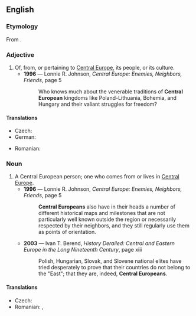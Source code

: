 ==English==

===Etymology===
From {{term|Central Europe}}.

===Adjective===
{{en-adj|pos=[[Central]] [[European]]|-}}

# Of, from, or pertaining to [[Central Europe]], its people, or its culture.
#* '''1996''' — Lonnie R. Johnson, ''Central Europe: Enemies, Neighbors, Friends'', page 5
#*: Who knows much about the venerable traditions of '''Central European''' kingdoms like Poland-Lithuania, Bohemia, and Hungary and their valiant struggles for freedom?

====Translations====
{{trans-top|Central European}}
* Czech: {{t-|cs|středoevropský}}
* German: {{t-|de|zentraleuropäisch}}
{{trans-mid}}
* Romanian: {{t-|ro|central-european}}
{{trans-bottom}}

===Noun===
{{en-noun|sg=[[Central]] [[European]]}}

# A Central European person; one who comes from or lives in [[Central Europe]].
#* '''1996''' — Lonnie R. Johnson, ''Central Europe: Enemies, Neighbors, Friends'', page 5
#*: '''Central Europeans''' also have in their heads a number of different historical maps and milestones that are not particularly well known outside the region or necessarily respected by their neighbors, and they still regularly use them as points of orientation.
#* '''2003''' — Ivan T. Berend, ''History Derailed: Central and Eastern Europe in the Long Nineteenth Century'', page xiii
#*: Polish, Hungarian, Slovak, and Slovene national elites have tried desperately to prove that their countries do not belong to the "East"; that they are, indeed, '''Central Europeans'''.

====Translations====
{{trans-top|Central European person}}
* Czech: {{t-|cs|Středoevropan|m}}
* Romanian: {{t|ro|central-european|m}}, {{t|ro|central-europeană|f}}
{{trans-mid}}
{{trans-bottom}}